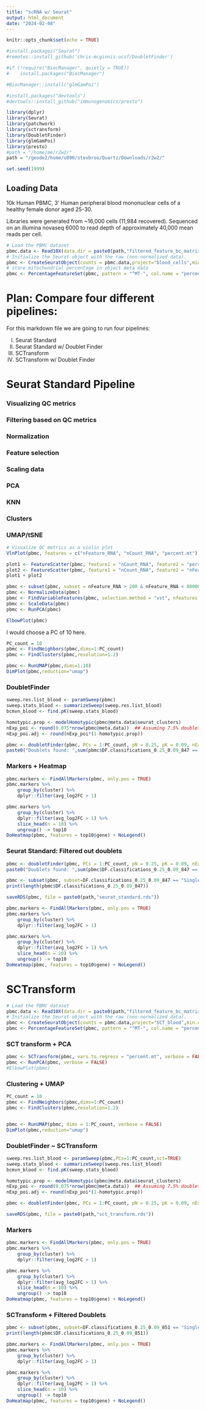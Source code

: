```yaml
---
title: "scRNA w/ Seurat"
output: html_document
date: "2024-02-08"
---
```


```r
knitr::opts_chunk$set(echo = TRUE)
```

```r
#install.packages("Seurat")
#remotes::install_github('chris-mcginnis-ucsf/DoubletFinder')

#if (!require("BiocManager", quietly = TRUE))
#    install.packages("BiocManager")

#BiocManager::install("glmGamPoi")

#install.packages("devtools")
#devtools::install_github("immunogenomics/presto")

```


```r
library(dplyr)
library(Seurat)
library(patchwork)
library(sctransform)
library(DoubletFinder)
library(glmGamPoi)
library(presto)
#path = "/home/me/r2w2/"
path = "/geode2/home/u090/stevbroo/Quartz/Downloads/r2w2/"

set.seed(1999)
```

## Loading Data

10k Human PBMC, 3' Human peripheral blood mononuclear cells of a healthy female donor aged 25-30.

Libraries were generated from ~16,000 cells (11,984 recovered). Sequenced on an illumina novaseq 6000 to read depth of approximately 40,000 mean reads per cell. 



```r
# Load the PBMC dataset
pbmc.data <- Read10X(data.dir = paste0(path,"filtered_feature_bc_matrix/"))
# Initialize the Seurat object with the raw (non-normalized data).
pbmc <- CreateSeuratObject(counts = pbmc.data,project="blood_cells",min.cells = 3, min.features = 200)
# store mitochondrial percentage in object meta data
pbmc <- PercentageFeatureSet(pbmc, pattern = "^MT-", col.name = "percent.mt")
```
# Plan: Compare four different pipelines:

For this markdown file we are going to run four pipelines:

I) Seurat Standard
II) Seurat Standard w/ Doublet Finder
III) SCTransform
IV) SCTransform w/ Doublet Finder

# Seurat Standard Pipeline
### Visualizing QC metrics 
### Filtering based on QC metrics
### Normalization
### Feature selection
### Scaling data
### PCA
### KNN
### Clusters
### UMAP/tSNE

```r
# Visualize QC metrics as a violin plot
VlnPlot(pbmc, features = c("nFeature_RNA", "nCount_RNA", "percent.mt"), ncol = 3)
```

```r
plot1 <- FeatureScatter(pbmc, feature1 = "nCount_RNA", feature2 = "percent.mt")
plot2 <- FeatureScatter(pbmc, feature1 = "nCount_RNA", feature2 = "nFeature_RNA")
plot1 + plot2
```

```r
pbmc <- subset(pbmc, subset = nFeature_RNA > 200 & nFeature_RNA < 80000 & percent.mt < 25)
pbmc <- NormalizeData(pbmc)
pbmc <- FindVariableFeatures(pbmc, selection.method = "vst", nfeatures = 2000)
pbmc <- ScaleData(pbmc)
pbmc <- RunPCA(pbmc)
```


```r
ElbowPlot(pbmc)
```

I would choose a PC of 10 here. 
```r
PC_count = 10
pbmc <- FindNeighbors(pbmc,dims=1:PC_count)
pbmc <- FindClusters(pbmc,resolution=1.2)
```
```r
pbmc <- RunUMAP(pbmc,dims=1:10)
DimPlot(pbmc,reduction="umap")
```




### DoubletFinder

```r
sweep.res.list_blood <- paramSweep(pbmc)
sweep.stats_blood <- summarizeSweep(sweep.res.list_blood)
bcmvn_blood <- find.pK(sweep.stats_blood)

homotypic.prop <- modelHomotypic(pbmc@meta.data$seurat_clusters)
nExp_poi <- round(0.075*nrow(pbmc@meta.data))  ## Assuming 7.5% doublet formation rate - tailor for your dataset
nExp_poi.adj <- round(nExp_poi*(1-homotypic.prop))

pbmc <- doubletFinder(pbmc, PCs = 1:PC_count, pN = 0.25, pK = 0.09, nExp = nExp_poi.adj, reuse.pANN = FALSE, sct = FALSE)
paste0("Doublets found: ",sum(pbmc$DF.classifications_0.25_0.09_847 == "Doublet"))
```
### Markers + Heatmap

```r
pbmc.markers <- FindAllMarkers(pbmc, only.pos = TRUE)
pbmc.markers %>%
    group_by(cluster) %>%
    dplyr::filter(avg_log2FC > 1)
```

```r
pbmc.markers %>%
    group_by(cluster) %>%
    dplyr::filter(avg_log2FC > 1) %>%
    slice_head(n = 10) %>%
    ungroup() -> top10
DoHeatmap(pbmc, features = top10$gene) + NoLegend()
```

### Seurat Standard: Filtered out doublets

```r
pbmc <- doubletFinder(pbmc, PCs = 1:PC_count, pN = 0.25, pK = 0.09, nExp = nExp_poi.adj, reuse.pANN = FALSE, sct = FALSE)
paste0("Doublets found: ",sum(pbmc$DF.classifications_0.25_0.09_847 == "Doublet"))

pbmc <- subset(pbmc, subset=DF.classifications_0.25_0.09_847 == "Singlet")
print(length(pbmc$DF.classifications_0.25_0.09_847))
```

```r
saveRDS(pbmc, file = paste0(path,"seurat_standard.rds"))
```


```r
pbmc.markers <- FindAllMarkers(pbmc, only.pos = TRUE)
pbmc.markers %>%
    group_by(cluster) %>%
    dplyr::filter(avg_log2FC > 1)
```

```r
pbmc.markers %>%
    group_by(cluster) %>%
    dplyr::filter(avg_log2FC > 1) %>%
    slice_head(n = 10) %>%
    ungroup() -> top10
DoHeatmap(pbmc, features = top10$gene) + NoLegend()
```



# SCTransform
```r
# Load the PBMC dataset
pbmc.data <- Read10X(data.dir = paste0(path,"filtered_feature_bc_matrix/"))
# Initialize the Seurat object with the raw (non-normalized data).
pbmc <- CreateSeuratObject(counts = pbmc.data,project="SCT_blood",min.cells = 3, min.features = 200)
pbmc <- PercentageFeatureSet(pbmc, pattern = "^MT-", col.name = "percent.mt")
```

### SCT transform + PCA

```r
pbmc <- SCTransform(pbmc, vars.to.regress = "percent.mt", verbose = FALSE)
pbmc <- RunPCA(pbmc, verbose = FALSE)
#ElbowPlot(pbmc)
```

### Clustering + UMAP


```r
PC_count = 10
pbmc <- FindNeighbors(pbmc,dims=1:PC_count)
pbmc <- FindClusters(pbmc,resolution=1.2)


pbmc <- RunUMAP(pbmc, dims = 1:PC_count, verbose = FALSE)
DimPlot(pbmc,reduction="umap")

```




### DoubletFinder ~ SCTransform

```r
sweep.res.list_blood <- paramSweep(pbmc,PCs=1:PC_count,sct=TRUE)
sweep.stats_blood <- summarizeSweep(sweep.res.list_blood)
bcmvn_blood <- find.pK(sweep.stats_blood)
```



```r
homotypic.prop <- modelHomotypic(pbmc@meta.data$seurat_clusters)
nExp_poi <- round(0.075*nrow(pbmc@meta.data))  ## Assuming 7.5% doublet formation rate - tailor for your dataset
nExp_poi.adj <- round(nExp_poi*(1-homotypic.prop))
```

```r
pbmc <- doubletFinder(pbmc, PCs = 1:PC_count, pN = 0.25, pK = 0.09, nExp = nExp_poi.adj, reuse.pANN = FALSE, sct = TRUE)
```

```r
saveRDS(pbmc, file = paste0(path,"sct_transform.rds"))
```



### Markers

```r
pbmc.markers <- FindAllMarkers(pbmc, only.pos = TRUE)
pbmc.markers %>%
    group_by(cluster) %>%
    dplyr::filter(avg_log2FC > 1)
```

```r
pbmc.markers %>%
    group_by(cluster) %>%
    dplyr::filter(avg_log2FC > 1) %>%
    slice_head(n = 10) %>%
    ungroup() -> top10
DoHeatmap(pbmc, features = top10$gene) + NoLegend()
```

### SCTransform + Filtered Doublets


```r

pbmc <- subset(pbmc, subset=DF.classifications_0.25_0.09_851 == "Singlet")
print(length(pbmc$DF.classifications_0.25_0.09_851))
```


```r
pbmc.markers <- FindAllMarkers(pbmc, only.pos = TRUE)
pbmc.markers %>%
    group_by(cluster) %>%
    dplyr::filter(avg_log2FC > 1)
```

```r
pbmc.markers %>%
    group_by(cluster) %>%
    dplyr::filter(avg_log2FC > 1) %>%
    slice_head(n = 10) %>%
    ungroup() -> top10
DoHeatmap(pbmc, features = top10$gene) + NoLegend()
```







